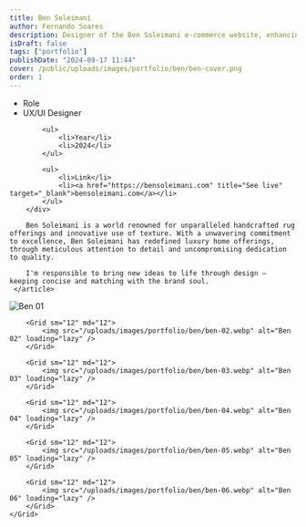 ```yaml
---
title: Ben Soleimani
author: Fernando Soares
description: Designer of the Ben Soleimani e-commerce website, enhancing the product with UX/UI and driving the development of new features with the team.
isDraft: false
tags: ["portfolio"]
publishDate: "2024-09-17 11:44"
cover: /public/uploads/images/portfolio/ben/ben-cover.png
order: 1
---
```


<section class="wrap">
    <article class="content-article">
        <div class="work-data">
            <ul>
                <li>Role</li>
                <li>UX/UI Designer</li>
            </ul>

            <ul>
                <li>Year</li>
                <li>2024</li>
            </ul>

            <ul>
                <li>Link</li>
                <li><a href="https://bensoleimani.com" title="See live" target="_blank">bensoleimani.com</a></li>
            </ul>
        </div>

        Ben Soleimani is a world renowned for unparalleled handcrafted rug offerings and innovative use of texture. With a unwavering commitment to excellence, Ben Soleimani has redefined luxury home offerings, through meticulous attention to detail and uncompromising dedication to quality.
        
        I'm responsible to bring new ideas to life through design — keeping concise and matching with the brand soul.
     </article>
</section>

<section class="wrap-wide">
    <Grid isContainer>
        <Grid sm="12" md="12">
            <img src="/uploads/images/portfolio/ben/ben-01.webp" alt="Ben 01" loading="lazy" />
        </Grid>

        <Grid sm="12" md="12">
            <img src="/uploads/images/portfolio/ben/ben-02.webp" alt="Ben 02" loading="lazy" />
        </Grid>

        <Grid sm="12" md="12">
            <img src="/uploads/images/portfolio/ben/ben-03.webp" alt="Ben 03" loading="lazy" />
        </Grid>

        <Grid sm="12" md="12">
            <img src="/uploads/images/portfolio/ben/ben-04.webp" alt="Ben 04" loading="lazy" />
        </Grid>

        <Grid sm="12" md="12">
            <img src="/uploads/images/portfolio/ben/ben-05.webp" alt="Ben 05" loading="lazy" />
        </Grid>

        <Grid sm="12" md="12">
            <img src="/uploads/images/portfolio/ben/ben-06.webp" alt="Ben 06" loading="lazy" />
        </Grid>
    </Grid>
</section>